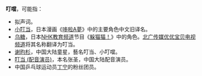 '''叮噹'''，可能指：

*拟声词。
*[[哆啦A夢_(角色)|小叮当]]，日本漫画《[[哆啦A夢|哆啦A夢]]》中的主要角色中文旧译名。
*[[乌糖|乌糖]]，日本[[NHK教育频道|NHK教育频道]]节目《[[躲猫猫！|躲猫猫！]]》中的角色。[[北广传媒优优宝贝电视频道|北广传媒优优宝贝电视频道]]将其名称翻译为叮当。
*[[谢昀杉|谢昀杉]]，中国大陆童星，藝名叮当、小叮噹。
*[[叮当_(配音演员)|叮当 (配音演员)]]，本名张圣，中国大陆配音演员。
*中国乒乓球运动员[[丁宁|丁宁]]的粉丝团员。

{{disambig|Cat=二字消歧义}}